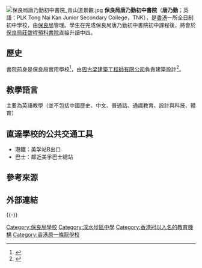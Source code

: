 {{Infobox school
| name = 保良局唐乃勤初中書院
| 地址 = 九龍深水埗區美荔道11號
| 電話 = 2194 5707
| 網址 = https://www.plktnkjsc.edu.hk
| 電郵 = plktnkjsc@plktnkjsc.edu.hk
| 創立 = 1997
| image = [[File:Po_Leung_Kuk_Tong_Nai_Kan_Junior_Secondary_College_(Hong_Kong).jpg|270px]]
| 宗教 = 無宗教
| 面積 = 約 4865平方米
| 學生性別 = 男女
| sister_school = 保良局莊啟程預科書院
}}
[[File:保良局唐乃勤初中書院_青山道景觀.jpg|thumb]]
'''保良局唐乃勤初中書院'''（'''唐乃勤'''；英語：PLK Tong Nai Kan Junior Secondary College，TNK），是[[香港|香港]]一所全日制初中學校，由[[保良局|保良局]]管理。學生在完成保良局唐乃勤初中書院初中課程後，將會於[[保良局莊啟程預科書院|保良局莊啓程預科書院]]直接升讀中四。

==歷史==
書院前身是保良局實用學校<ref>{{Cite web|title=【校園開放日巡禮】保良局唐乃勤初中書院|url=https://hk.epochtimes.com/news/2021-06-11/75207158|access-date=2022-01-21|author=鄺嘉仕|date=2021-06-11|publisher=大紀元時報|archive-date=2022-01-20|archive-url=https://web.archive.org/web/20220120194334/http://hk.epochtimes.com/news/2021-06-11/75207158|dead-url=no}}</ref>，由[[周古梁建築工程師有限公司|周古梁建築工程師有限公司]]負責建築設計<ref>{{Cite web|title=保良局實用學校|url=http://www.ckl.com.hk/hk/typology/project/10000004/po-leung-kuk-practical-school|access-date=2022-01-21|publisher=周古梁建築工程師有限公司|archive-date=2022-01-20|archive-url=https://web.archive.org/web/20220120161113/http://www.ckl.com.hk/hk/typology/project/10000004/po-leung-kuk-practical-school|dead-url=no}}</ref>。

==教學語言==
主要為英語教學（並不包括中國歷史、中文、普通話、通識教育、設計與科技、體育）

==直達學校的公共交通工具==
*港鐵：美孚站B出口
*巴士：鄰近美孚巴士總站

==參考來源==
{{reflist}}

==外部連結==
{{commonscat-inline|Po Leung Kuk Tong Nai Kan Junior Secondary College}}

{{-}}
{{保良局學校}}

[[Category:保良局學校|Category:保良局學校]]
[[Category:深水埗區中學|Category:深水埗區中學]]
[[Category:香港冠以人名的教育機構|Category:香港冠以人名的教育機構]]
[[Category:香港原一條龍學校|Category:香港原一條龍學校]]